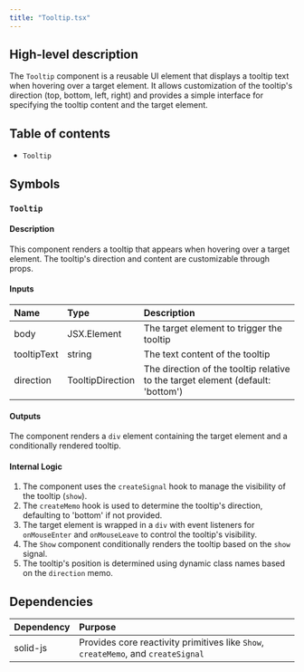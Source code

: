 ```yaml
---
title: "Tooltip.tsx"
---
```


## High-level description
The `Tooltip` component is a reusable UI element that displays a tooltip text when hovering over a target element. It allows customization of the tooltip's direction (top, bottom, left, right) and provides a simple interface for specifying the tooltip content and the target element.

## Table of contents
- `Tooltip`

## Symbols

### `Tooltip`
#### Description
This component renders a tooltip that appears when hovering over a target element. The tooltip's direction and content are customizable through props.

#### Inputs
| Name | Type | Description |
|:-----|:-----|:------------|
| body | JSX.Element | The target element to trigger the tooltip |
| tooltipText | string | The text content of the tooltip |
| direction | TooltipDirection | The direction of the tooltip relative to the target element (default: 'bottom') |

#### Outputs
The component renders a `div` element containing the target element and a conditionally rendered tooltip.

#### Internal Logic
1. The component uses the `createSignal` hook to manage the visibility of the tooltip (`show`).
2. The `createMemo` hook is used to determine the tooltip's direction, defaulting to 'bottom' if not provided.
3. The target element is wrapped in a `div` with event listeners for `onMouseEnter` and `onMouseLeave` to control the tooltip's visibility.
4. The `Show` component conditionally renders the tooltip based on the `show` signal.
5. The tooltip's position is determined using dynamic class names based on the `direction` memo.

## Dependencies
| Dependency | Purpose |
|:-----------|:--------|
| solid-js | Provides core reactivity primitives like `Show`, `createMemo`, and `createSignal` |

```

```